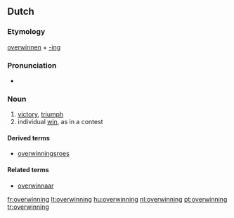 ==Dutch==

===Etymology===
[[overwinnen]] + [[-ing#Dutch|-ing]]

===Pronunciation===
* {{IPA|/ˌoːvərˈʋɪnɪŋ/|lang=nl}}

===Noun===
{{nl-noun|f|overwinningen}}

# [[victory]], [[triumph]]
# individual [[win]], as in a contest

====Derived terms====
* [[overwinningsroes]]

====Related terms====
* [[overwinnaar]]

[[fr:overwinning]]
[[lt:overwinning]]
[[hu:overwinning]]
[[nl:overwinning]]
[[pt:overwinning]]
[[tr:overwinning]]